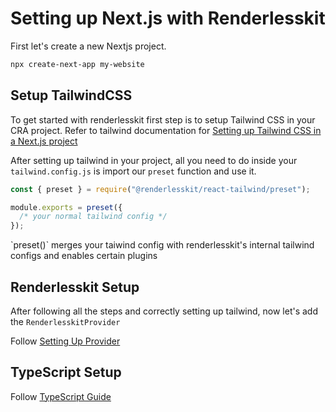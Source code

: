 
# Setting up Next.js with Renderlesskit

First let's create a new Nextjs project.

```bash
npx create-next-app my-website
```

## Setup TailwindCSS

To get started with renderlesskit first step is to setup Tailwind CSS in your CRA project.
Refer to tailwind documentation for [Setting up Tailwind CSS in a Next.js project](https://tailwindcss.com/docs/guides/nextjs)

After setting up tailwind in your project, all you need to do inside your `tailwind.config.js` is import our `preset` function and use it.

```js
const { preset } = require("@renderlesskit/react-tailwind/preset");

module.exports = preset({
  /* your normal tailwind config */
});
```

<Callout>
  `preset()` merges your taiwind config with renderlesskit's internal tailwind
  configs and enables certain plugins
</Callout>

## Renderlesskit Setup

After following all the steps and correctly setting up tailwind, now let's add the `RenderlesskitProvider`

Follow [Setting Up Provider](/docs/getting-started#setting-up-provider)

## TypeScript Setup

Follow [TypeScript Guide](/guides/typescript-guide)
